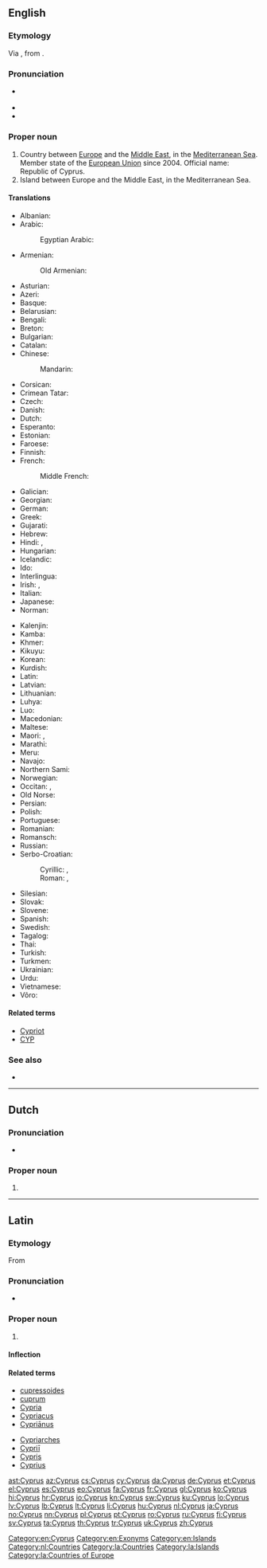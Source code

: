 ==English==
{{wikipedia}}

===Etymology===
Via {{etyl|la|en}} {{m|la|Cyprus}}, from {{etyl|grc|en}} {{m|grc|Κύπρος}}.

===Pronunciation===
* {{a|RP|US}} {{IPA|/ˈsaɪ.pɹəs/|lang=en}}
* {{audio|en-us-Cyprus.ogg|Audio (US)|lang=en}}
* {{homophones|lang=en|cypress}}

===Proper noun===
{{en-proper noun}}

# Country between [[Europe]] and the [[Middle East]], in the [[Mediterranean Sea]]. Member state of the [[European Union]] since 2004. Official name: Republic of Cyprus.
# Island between Europe and the Middle East, in the Mediterranean Sea.

====Translations====
{{trans-top|country}}
* Albanian: {{t|sq|Qipro}}
* Arabic: {{t|ar|قُبْرُص|f}}
*: Egyptian Arabic: {{t|arz|قبرص|f|tr=ʔubruṣ|sc=Arab}}
* Armenian: {{t|hy|Կիպրոս}}
*: Old Armenian: {{t|xcl|Կիպրոս}}
* Asturian: {{t+|ast|Chipre}}
* Azeri: {{t+|az|Kipr}}
* Basque: {{t+|eu|Zipre}}
* Belarusian: {{t|be|Кіпр|m|tr=Kipr}}
* Bengali: {{t|bn|সাইপ্রাস}}
* Breton: {{t|br|Kiprenez}}
* Bulgarian: {{t+|bg|Кипър|m|tr=Kípǎr}}
* Catalan: {{t+|ca|Xipre}}
* Chinese:
*: Mandarin: {{t+|cmn|塞浦路斯|tr=Sāipǔlùsī|sc=Hani}}
* Corsican: {{t|co|Cipru}}
* Crimean Tatar: {{t|crh|Qıbrız}}
* Czech: {{t+|cs|Kypr|m}}
* Danish: {{t+|da|Cypern}}
* Dutch: {{t+|nl|Cyprus}}
* Esperanto: {{t+|eo|Kipro}}
* Estonian: {{t+|et|Küpros}}
* Faroese: {{t|fo|Kýpros|n}}
* Finnish: {{t+|fi|Kypros}}
* French: {{t+|fr|Chypre|f}}
*: Middle French: {{t|frm|Cyppre}}
* Galician: {{t+|gl|Chipre|m}}
* Georgian: {{t|ka|კვიპროსი}}
* German: {{t+|de|Zypern|n}}
* Greek: {{t+|el|Κύπρος|f}}
* Gujarati: {{t|gu|કિબ્રિસ|tr=kibris|sc=Gujr}}
* Hebrew: {{t|he|קפריסין|tr=qafrisyn}}
* Hindi: {{t+|hi|साइप्रस|tr=sā'ipras}}, {{t|hi|किब्रिस|tr=kibris|sc=Deva}}
* Hungarian: {{t+|hu|Ciprus}}
* Icelandic: {{t+|is|Kýpur|f|n}}
* Ido: {{t+|io|Chipro}}
* Interlingua: {{t|ia|Cypro}}
* Irish: {{t|ga|Cipir|f|alt=An Chipir}}, {{t|ga|Poblacht na Cipire|f}}
* Italian: {{t+|it|Cipro}}
* Japanese: {{t+|ja|キプロス|tr=Kipurosu}}
* Norman: {{t|nrf|Chypre|f}}
{{trans-mid}}
* Kalenjin: {{t|kln|Saipras}}
* Kamba: {{t|kam|Saipras}}
* Khmer: {{t|km|ស៊ីប|tr=sib|sc=Khmr}}
* Kikuyu: {{t|ki|Saipras}}
* Korean: {{t+|ko|키프로스|tr=Kipeuroseu|sc=Hang}}
* Kurdish: {{t+|ku|Qibris|sc=ku-Arab}}
* Latin: {{t|la|Cyprus|f}}
* Latvian: {{t|lv|Kipra|f}}
* Lithuanian: {{t+|lt|Kipras}}
* Luhya: {{t|luy|Saipras}}
* Luo: {{t|luo|Saipras}}
* Macedonian: {{t|mk|Кипар|m|tr=Kípar}}
* Maltese: {{t|mt|Ċipru}}
* Maori: {{t|mi|Haipara}}, {{t|mi|Kaiperu}}
* Marathi: {{t|mr|किब्रिस|tr=kibris|sc=Deva}}
* Meru: {{t|mer|Saipras}}
* Navajo: {{t|nv|Béésh Łichíiʼii bikéyah}}
* Northern Sami: {{t|se|Kypros}}
* Norwegian: {{t+|no|Kypros}}
* Occitan: {{t+|oc|Chipre|f}}, {{t+|oc|Cipre|f}}
* Old Norse: {{t|non|Kípr|f}}
* Persian: {{t+|fa|قبرس|tr=qebres}}
* Polish: {{t+|pl|Cypr|m-in}}
* Portuguese: {{t+|pt|Chipre|m}}
* Romanian: {{t+|ro|Cipru|n}}
* Romansch: {{t|rm|Cipra|f}}
* Russian: {{t+|ru|Кипр|m}}
* Serbo-Croatian:
*: Cyrillic: {{t|sh|Кипар|m|sc=Cyrl}}, {{t|sh|Ципар|m|sc=Cyrl}} {{qualifier|Croatia}}
*: Roman: {{t|sh|Kipar|m}}, {{t+|sh|Cipar|m}} {{qualifier|Croatia}}
* Silesian: {{t|szl|Cypr|m}}
* Slovak: {{t|sk|Cyprus|m}}
* Slovene: {{t+|sl|Cíper|m}}
* Spanish: {{t+|es|Chipre|m}}
* Swedish: {{t+|sv|Cypern}}
* Tagalog: {{t|tl|Tsipre}}
* Thai: {{t+|th|ไซปรัส|tr=sai-bpràt}}
* Turkish: {{t+|tr|Kıbrıs}}
* Turkmen: {{t|tk|Kipr}}
* Ukrainian: {{t+|uk|Кіпр|m|tr=Kipr}}
* Urdu: {{t|ur|قبرص}}
* Vietnamese: {{t|vi|Síp}}
* Võro: {{t|vro|Küprüs}}
{{trans-bottom}}

====Related terms====
* [[Cypriot]]
* [[CYP]]

===See also===
* {{list:countries of Europe/en}}

[[Category:en:Cyprus]]
[[Category:en:Exonyms]]
[[Category:en:Islands]]

----

==Dutch==

===Pronunciation===
* {{audio|Nl-Cyprus.ogg|Audio|lang=nl}}

===Proper noun===
{{nl-proper noun|n}}

# {{l|en|Cyprus}}

[[Category:nl:Countries]]

----

==Latin==
{{wikipedia|lang=la}}

===Etymology===
From {{etyl|grc|la}} {{m|grc|Κύπρος}}

===Pronunciation===
* {{la-IPA}}

===Proper noun===
{{la-proper noun|Cyprus|Cypri|Cyprī|f|second}}

# {{l|en|Cyprus}}

====Inflection====
{{la-decl-2nd|loc=1|num=sg|Cypr}}

====Related terms====
{{top2}}
* [[cupressoides]]
* [[cuprum]]
* [[Cypria]]
* [[Cypriacus]]
* [[Cyprianus|Cypriānus]]
{{mid2}}
* [[Cypriarches]]
* [[Cyprii|Cypriī]]
* [[Cypris]]
* [[Cyprius]]
{{bottom}}

[[Category:la:Countries]]
[[Category:la:Islands]]
[[Category:la:Countries of Europe]]

[[ast:Cyprus]]
[[az:Cyprus]]
[[cs:Cyprus]]
[[cy:Cyprus]]
[[da:Cyprus]]
[[de:Cyprus]]
[[et:Cyprus]]
[[el:Cyprus]]
[[es:Cyprus]]
[[eo:Cyprus]]
[[fa:Cyprus]]
[[fr:Cyprus]]
[[gl:Cyprus]]
[[ko:Cyprus]]
[[hi:Cyprus]]
[[hr:Cyprus]]
[[io:Cyprus]]
[[kn:Cyprus]]
[[sw:Cyprus]]
[[ku:Cyprus]]
[[lo:Cyprus]]
[[lv:Cyprus]]
[[lb:Cyprus]]
[[lt:Cyprus]]
[[li:Cyprus]]
[[hu:Cyprus]]
[[nl:Cyprus]]
[[ja:Cyprus]]
[[no:Cyprus]]
[[nn:Cyprus]]
[[pl:Cyprus]]
[[pt:Cyprus]]
[[ro:Cyprus]]
[[ru:Cyprus]]
[[fi:Cyprus]]
[[sv:Cyprus]]
[[ta:Cyprus]]
[[th:Cyprus]]
[[tr:Cyprus]]
[[uk:Cyprus]]
[[zh:Cyprus]]